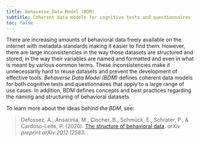 ```yaml
---
title: Behaverse Data Model (BDM)
subtitle: Coherent data models for cognitive tests and questionnaires
toc: false
---
```



There are increasing amounts of behavioral data freely available on the internet with metadata standards making it easier to find them. However, there are large inconsistencies in the way those datasets are structured and stored, in the way their variables are named and formatted and even in what is meant by various common terms. These inconsistencies make it unnecessarily hard to reuse datasets and prevent the development of effective tools. *Behaverse Data Model (BDM)* defines coherent data models for both cognitive tests and questionnaires that apply to a large range of use cases. In addition, BDM defines concepts and best practices regarding the naming and structuring of behavioral datasets.

To learn more about the ideas behind the *BDM*, see:

> Defossez, A., Ansarinia, M., Clocher, B., Schmück, E., Schrater, P., & Cardoso-Leite, P. (2020). [The structure of behavioral data](https://arxiv.org/abs/2012.12583). *arXiv preprint arXiv:2012.12583.*
